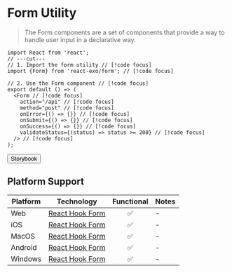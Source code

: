
# Form Utility

> The Form components are a set of components that provide a way to handle user input in a declarative way.

```tsx twoslash
import React from 'react';
// ---cut---
// 1. Import the form utility // [!code focus]
import {Form} from 'react-exo/form'; // [!code focus]

// 2. Use the Form component // [!code focus]
export default () => (
  <Form // [!code focus]
    action="/api" // [!code focus]
    method="post" // [!code focus]
    onError={() => {}} // [!code focus]
    onSubmit={() => {}} // [!code focus]
    onSuccess={() => {}} // [!code focus]
    validateStatus={(status) => status >= 200} // [!code focus]
  /> // [!code focus]
);
```

<Button href="https://exo.fig.run/?path=/docs/utils-form">Storybook</Button>

## Platform Support

| Platform | Technology | Functional | Notes |
| -------- | ---------- | :--------: | ----- |
| Web | [React Hook Form](https://react-hook-form.com) | ✅ | - |
| iOS | [React Hook Form](https://react-hook-form.com) | ✅ | - |
| MacOS | [React Hook Form](https://react-hook-form.com) | ✅ | - |
| Android | [React Hook Form](https://react-hook-form.com) | ✅ | - |
| Windows | [React Hook Form](https://react-hook-form.com) | ✅ | - |
